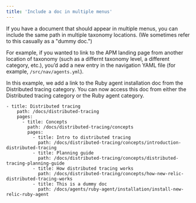```yaml
---
title: 'Include a doc in multiple menus'
---
```


If you have a document that should appear in multiple menus, you can include the same path in multiple taxonomy locations. (We sometimes refer to this casually as a "dummy doc.")

For example, if you wanted to link to the APM landing page from another location of taxonomy (such as a differnt taxonomy level, a different category, etc.), you’d add a new entry in the navigation YAML file (for example, `/src/nav/agents.yml`).

In this example, we add a link to the Ruby agent installation doc from the Distributed tracing category. You can now access this doc from either the Distributed tracing category or the Ruby agent category.
```
- title: Distributed tracing
    path: /docs/distributed-tracing
    pages:
      - title: Concepts
        path: /docs/distributed-tracing/concepts
        pages:
          - title: Intro to distributed tracing
            path: /docs/distributed-tracing/concepts/introduction-distributed-tracing
          - title: Planning guide
            path: /docs/distributed-tracing/concepts/distributed-tracing-planning-guide
          - title: How distributed tracing works
            path: /docs/distributed-tracing/concepts/how-new-relic-distributed-tracing-works
          - title: This is a dummy doc
            path: /docs/agents/ruby-agent/installation/install-new-relic-ruby-agent
```

